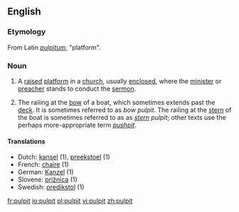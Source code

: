 ==English==

===Etymology===
From Latin ''[[pulpitum]]'', "platform".

===Noun===
{{en-noun}}

# A [[raised]] [[platform]] in a [[church]], usually [[enclosed]], where the [[minister]] or [[preacher]] stands to conduct the [[sermon]].
# {{context|obsolete|nautical}} The railing at the [[bow]] of a boat, which sometimes extends past the [[deck]].  It is sometimes referred to as ''bow'' ''pulpit''.  The railing at the [[stern]] of the boat is sometimes referred to as as ''[[stern]]'' ''pulpit''; other texts use the perhaps more-appropriate term ''[[pushpit]]''.

====Translations====
*Dutch: [[kansel]] {{m}} (1), [[preekstoel]] {{m}} (1)
*French: [[chaire]] {{f}} (1)
*German: [[Kanzel]] {{f}} (1)
*Slovene: [[prižnica]] {{f}} (1)
*Swedish: [[predikstol]] {{f}} (1)

[[fr:pulpit]]
[[io:pulpit]]
[[pl:pulpit]]
[[vi:pulpit]]
[[zh:pulpit]]